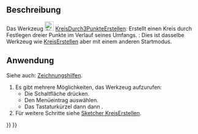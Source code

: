 <languages/>

{{Docnav/de
|[[Sketcher_CreateCircle/de|KreisErstellen]]
|[[Sketcher_CreateEllipseByCenter/de|EllipseDurchMittelpunktErstellen]]
|[[Sketcher_Workbench/de|Sketcher]]
|IconL=Sketcher_CreateCircle.svg
|IconR=Sketcher_CreateEllipseByCenter.svg
|IconC=Workbench_Sketcher.svg
}}

{{GuiCommand/de
|Name=Sketcher Create3PointCircle
|Name/de=Sketcher KreisDurch3PunkteErstellen
|MenuLocation=Skizze → Skizzengeometrien → Kreis durch 3 Punkten erstellen
|Workbenches=[[Sketcher_Workbench/de|Sketcher]]
|Shortcut={{KEY|G}} {{KEY|3}} {{KEY|C}}
|SeeAlso=[[Sketcher_CreateCircle/de|Sketcher KreisErstellen]]
}}

<span id="Description"></span>
==Beschreibung==

Das Werkzeug [[Image:Sketcher_Create3PointCircle.svg|24px]] [[Sketcher_Create3PointCircle/de|KreisDurch3PunkteErstellen]]: Erstellt einen Kreis durch Festlegen dreier Punkte im Verlauf seines Umfangs. {{Version/de|1.0}}: Dies ist dasselbe Werkzeug wie [[Sketcher_CreateCircle/de|KreisErstellen]] aber mit einem anderen Startmodus.

<span id="Usage"></span>
==Anwendung==

Siehe auch: [[Sketcher_Workbench/de#Zeichnungshilfen|Zeichnungshilfen]].

# Es gibt mehrere Möglichkeiten, das Werkzeug aufzurufen:
#* Die Schaltfläche {{Button|[[Image:Sketcher_Create3PointCircle.svg|16px]] [[Sketcher_Create3PointCircle/de|Kreis durch 3 Punkte erstellen]]}} drücken.
#* Den Menüeintrag {{MenuCommand|Skizze → Skizzengeometrien → [[Image:Sketcher_Create3PointCircle.svg|16px]] Kreis durch 3 Punkte erstellen}} auswählen.
#* Das Tastaturkürzel {{KEY|G}} dann {{KEY|3}} dann {{KEY|C}}.
# Für weitere Schritte siehe [[Sketcher_CreateCircle/de#Anwendung|Sketcher KreisErstellen]].


{{Docnav/de
|[[Sketcher_CreateCircle/de|KreisErstellen]]
|[[Sketcher_CreateEllipseByCenter/de|EllipseDurchMittelpunktErstellen]]
|[[Sketcher_Workbench/de|Sketcher]]
|IconL=Sketcher_CreateCircle.svg
|IconR=Sketcher_CreateEllipseByCenter.svg
|IconC=Workbench_Sketcher.svg
}}

{{Sketcher Tools navi{{#translation:}}}}
{{Userdocnavi{{#translation:}}}}